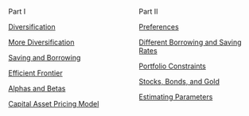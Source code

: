 :::: {.columns}

::: {.column width=50}
Part I

[Diversification](d01-diversification.html)

[More Diversification](d02-more-diversification.html)

[Saving and Borrowing](d03-riskfree.html)

[Efficient Frontier](d04-frontier.html)

[Alphas and Betas](d05-alphas-and-betas.html)

[Capital Asset Pricing Model](d06-capital-asset-pricing-model.html)
:::

::: {.column width=50}
Part II

[Preferences](d06-preferences.html)


[Different Borrowing and Saving Rates](e01-borrowing-and-saving-rates.html)

[Portfolio Constraints](e02-portfolio-constraints.html)

[Stocks, Bonds, and Gold](e03-stocks-bonds-and-gold.html)

[Estimating Parameters](d02-estimating-parameters.html)




:::

::::

